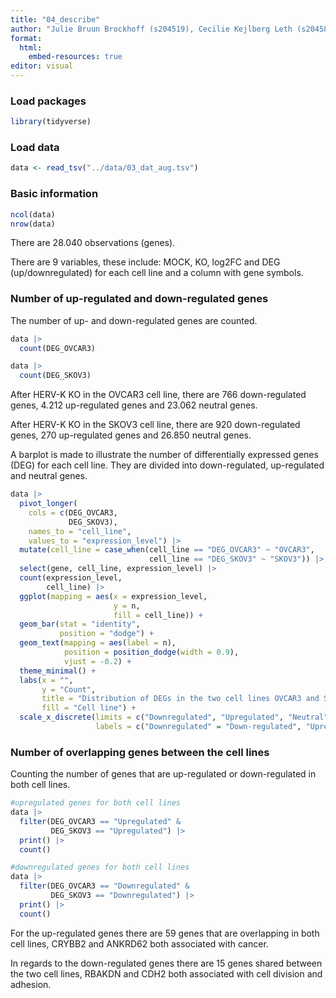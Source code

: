 ```yaml
---
title: "04_describe"
author: "Julie Bruun Brockhoff (s204519), Cecilie Kejlberg Leth (s204584), Amalie Drud Nielsen (s204560), Chrysillis Hellemann Polhaus (s153664), Lise Lotte Eriksen (s154123)"
format: 
  html:
    embed-resources: true
editor: visual
---
```


### Load packages

```r
library(tidyverse)
```

### Load data

```r
data <- read_tsv("../data/03_dat_aug.tsv")
```

### Basic information

```r
ncol(data)
nrow(data)
```

There are 28.040 observations (genes).

There are 9 variables, these include: MOCK, KO, log2FC and DEG (up/downregulated) for each cell line and a column with gene symbols.

### Number of up-regulated and down-regulated genes

The number of up- and down-regulated genes are counted.

```r
data |> 
  count(DEG_OVCAR3)

data |> 
  count(DEG_SKOV3)
```

After HERV-K KO in the OVCAR3 cell line, there are 766 down-regulated genes, 4.212 up-regulated genes and 23.062 neutral genes.

After HERV-K KO in the SKOV3 cell line, there are 920 down-regulated genes, 270 up-regulated genes and 26.850 neutral genes.

A barplot is made to illustrate the number of differentially expressed genes (DEG) for each cell line. They are divided into down-regulated, up-regulated and neutral genes.

```r
data |> 
  pivot_longer(
    cols = c(DEG_OVCAR3, 
             DEG_SKOV3), 
    names_to = "cell_line", 
    values_to = "expression_level") |> 
  mutate(cell_line = case_when(cell_line == "DEG_OVCAR3" ~ "OVCAR3",
                               cell_line == "DEG_SKOV3" ~ "SKOV3")) |>
  select(gene, cell_line, expression_level) |> 
  count(expression_level, 
        cell_line) |> 
  ggplot(mapping = aes(x = expression_level, 
                       y = n, 
                       fill = cell_line)) +
  geom_bar(stat = "identity", 
           position = "dodge") +
  geom_text(mapping = aes(label = n), 
            position = position_dodge(width = 0.9),
            vjust = -0.2) +
  theme_minimal() + 
  labs(x = "",
       y = "Count",
       title = "Distribution of DEGs in the two cell lines OVCAR3 and SKOV3",
       fill = "Cell line") + 
  scale_x_discrete(limits = c("Downregulated", "Upregulated", "Neutral"), 
                   labels = c("Downregulated" = "Down-regulated", "Upregulated" = "Up-regulated"))

```

### Number of overlapping genes between the cell lines

Counting the number of genes that are up-regulated or down-regulated in both cell lines.

```r
#upregulated genes for both cell lines
data |> 
  filter(DEG_OVCAR3 == "Upregulated" &
         DEG_SKOV3 == "Upregulated") |> 
  print() |> 
  count()

#downregulated genes for both cell lines
data |> 
  filter(DEG_OVCAR3 == "Downregulated" &
         DEG_SKOV3 == "Downregulated") |>
  print() |>
  count()
```

For the up-regulated genes there are 59 genes that are overlapping in both cell lines, CRYBB2 and ANKRD62 both associated with cancer.

In regards to the down-regulated genes there are 15 genes shared between the two cell lines, RBAKDN and CDH2 both associated with cell division and adhesion.
